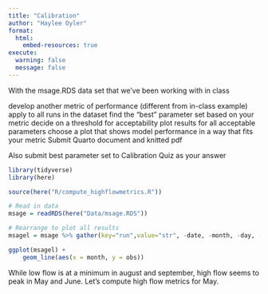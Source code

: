 ```yaml
---
title: "Calibration"
author: "Haylee Oyler"
format: 
  html:
    embed-resources: true
execute:
  warning: false
  message: false
---
```


With the msage.RDS data set that we've been working with in class

develop another metric of performance (different from in-class example)
apply to all runs in the dataset
find the "best" parameter set based on your metric
decide on a threshold for acceptability 
plot results for all acceptable parameters
choose a plot that shows model performance in a way that fits your metric
Submit Quarto document and knitted pdf

Also submit best parameter set to Calibration Quiz as your answer

```r
library(tidyverse)
library(here)

source(here("R/compute_highflowmetrics.R"))
```

```r
# Read in data
msage = readRDS(here("Data/msage.RDS"))

# Rearrange to plot all results
msagel = msage %>% gather(key="run",value="str", -date, -month, -day, -year, -wy,-obs)

ggplot(msagel) +
    geom_line(aes(x = month, y = obs))
```

While low flow is at a minimum in august and september, high flow seems to peak in May and June. Let's compute high flow metrics for May. 

